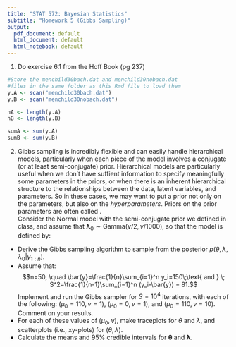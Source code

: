 ```yaml
---
title: "STAT 572: Bayesian Statistics" 
subtitle: "Homework 5 (Gibbs Sampling)"
output:
  pdf_document: default
  html_document: default
  html_notebook: default
---
```


\vspace{-0.5cm}
\begin{center}
(to be submitted online in D2L by Wednesday November 20th at 5:30 pm)
\end{center}

\vspace{1cm}


<!-- \begin{itemize} -->
<!-- \item  -->
1. Do exercise 6.1 from the Hoff Book (pg 237)


```r
#Store the menchild30bach.dat and menchild30nobach.dat 
#files in the same folder as this Rmd file to load them
y.A <- scan("menchild30bach.dat")
y.B <- scan("menchild30nobach.dat") 

nA <- length(y.A)
nB <- length(y.B)

sumA <- sum(y.A)
sumB <- sum(y.B)
```

2. Gibbs sampling is incredibly flexible and can easily handle hierarchical models, particularly when each piece of the model involves a conjugate (or at least semi-conjugate) prior.  Hierarchical models are particularly useful when we don't have suffient information to specify meaningfully some parameters in the priors, or when there is an inherent hierarchical structure to the relationships between the data, latent variables, and parameters. So in these cases, we may want to put a prior not only on the parameters, but also on the *hyperparameters*.  Priors on the prior parameters are often called \emph{hyperpriors}.  
Consider the Normal model with the semi-conjugate prior we defined in class, and assume that $\boldsymbol{\lambda}_0\sim \text{Gamma}(\nu/2,\nu/1000)$, so that the model is defined by:

\begin{eqnarray*}
\boldsymbol{\lambda}_0 &\sim& \text{Gamma}(\nu/2,\nu/1000)\\
\boldsymbol{\theta} | \lambda_0 &\sim& \text{N}(\mu_0,\lambda_0^{-1})\\
\boldsymbol{\lambda} &\sim& \text{Gamma}(1/2, 1/2)\\
Y_1,\ldots,Y_n &\overset{iid}{\sim}& \text{N}(\theta,\lambda^{-1})
\end{eqnarray*}


- Derive the Gibbs sampling algorithm to sample from the posterior $p(\theta,\lambda,\lambda_0 | y_{1:n})$.
- Assume that: $$n=50, \quad \bar{y}=\frac{1}{n}\sum_{i=1}^n y_i=150\;\text{ and } \; S^2=\frac{1}{n-1}\sum_{i=1}^n (y_i-\bar{y}) = 81.$$
Implement and run the Gibbs sampler for $S = 10^4$ iterations, with each of the following: $(\mu_0=110,\nu=1)$, $(\mu_0=0,\nu=1)$, and $(\mu_0=110,\nu=10)$. Comment on your results.
- For each of these values of $(\mu_0,\nu)$, make traceplots for $\theta$ and $\lambda$, and scatterplots (i.e., xy-plots) for $(\theta, \lambda)$.
- Calculate the means and 95\% credible intervals for $\boldsymbol{\theta}$ and $\boldsymbol{\lambda}$.


